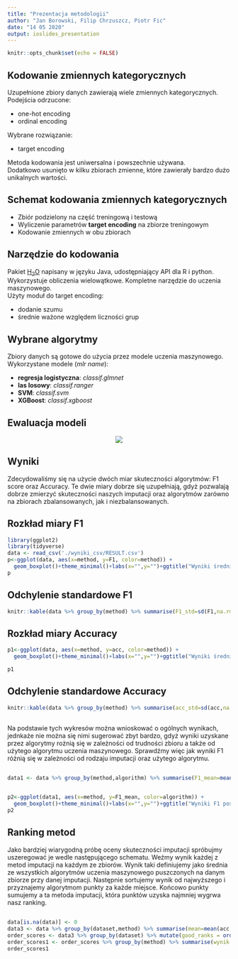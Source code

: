```yaml
---
title: "Prezentacja metodologii"
author: "Jan Borowski, Filip Chrzuszcz, Piotr Fic"
date: "14 05 2020"
output: ioslides_presentation
---
```


```r
knitr::opts_chunk$set(echo = FALSE)
```

## Kodowanie zmiennych kategorycznych

Uzupełnione zbiory danych zawierają wiele zmiennych kategorycznych. Podejścia odrzucone:

- one-hot encoding
- ordinal encoding

Wybrane rozwiązanie:

- target encoding

Metoda kodowania jest uniwersalna i powszechnie używana.  
Dodatkowo usunięto w kilku zbiorach zmienne, które zawierały
bardzo dużo unikalnych wartości.

## Schemat kodowania zmiennych kategorycznych

- Zbiór podzielony na część treningową i testową
- Wyliczenie parametrów **target encoding** na zbiorze treningowym
- Kodowanie zmiennych w obu zbiorach

## Narzędzie do kodowania

Pakiet [H<sub>2</sub>O](https://docs.h2o.ai/h2o/latest-stable/h2o-docs/index.html) napisany w języku Java, udostępniający API
dla R i python. Wykorzystuje obliczenia wielowątkowe. Kompletne narzędzie do
uczenia maszynowego.  
Użyty moduł do target encoding:  

- dodanie szumu 
- średnie ważone względem liczności grup

## Wybrane algorytmy

Zbiory danych są gotowe do użycia przez modele uczenia maszynowego.  
Wykorzystane modele (*mlr name*):

- **regresja logistyczna**: *classif.glmnet*
- **las losowy**: *classif.ranger*
- **SVM**: *classif.svm*
- **XGBoost**: *classif.xgboost*

## Ewaluacja modeli

<center>
![](schemat.png)
</center>

## Wyniki
Zdecydowaliśmy się na użycie dwóch miar skuteczności algorytmów: F1 score oraz Accuracy. Te dwie miary dobrze się uzupełniają, gdyż pozwalają dobrze zmierzyć skuteczności naszych imputacji oraz algorytmów zarówno na zbiorach zbalansowanych, jak i niezbalansowanych.

## Rozkład miary F1

```r
library(ggplot2)
library(tidyverse)
data <- read_csv('./wyniki_csv/RESULT.csv')
p<-ggplot(data, aes(x=method, y=F1, color=method)) +
  geom_boxplot()+theme_minimal()+labs(x="",y="")+ggtitle("Wyniki średnie F1")
p

```

## Odchylenie standardowe F1

```r
knitr::kable(data %>% group_by(method) %>% summarise(F1_std=sd(F1,na.rm=TRUE)))
```

## Rozkład miary Accuracy

```r


p1<-ggplot(data, aes(x=method, y=acc, color=method)) +
  geom_boxplot()+theme_minimal()+labs(x="",y="")+ggtitle("Wyniki średnie accuracy")

p1
```

## Odchylenie standardowe Accuracy

```r
knitr::kable(data %>% group_by(method) %>% summarise(acc_std=sd(acc,na.rm=TRUE)))
```

## 

Na podstawie tych wykresów można wnioskować o ogólnych wynikach, jednkaże nie można się nimi sugerować zbyt bardzo, gdyż wyniki uzyskane przez algorytmy rożnią się w zależności od trudności zbioru a także od użytego algorytmu uczenia maszynowego. Sprawdźmy więc jak wyniki F1 różnią się w zależności od rodzaju imputacji oraz użytego algorytmu.


##

```r
data1 <- data %>% group_by(method,algorithm) %>% summarise(F1_mean=mean(F1,na.rm=TRUE))


p2<-ggplot(data1, aes(x=method, y=F1_mean, color=algorithm)) +
  geom_boxplot()+theme_minimal()+labs(x="",y="")+ggtitle("Wyniki F1 pośród róznych algorytmów oraz imputacji")
p2

```


## Ranking metod

Jako bardziej wiarygodną próbę oceny skuteczności imputacji spróbujmy uszeregować je wedle następującego schematu. Weźmy wynik każdej z metod imputacji na każdym ze zbiorów. Wynik taki definiujemy jako średnia ze wszystkich algorytmów uczenia maszynowego puszczonych na danym zbiorze przy danej imputacji. Następnie sortujemy wynik od najwyższego i przyznajemy algorytmom punkty za każde miejsce. Końcowo punkty sumujemy a ta metoda imputacji, która punktów uzyska najmniej wygrwa nasz ranking.


##

```r
data[is.na(data)] <- 0
data3 <- data %>% group_by(dataset,method) %>% summarise(mean=mean(acc,na.rm=TRUE))
order_scores <- data3 %>% group_by(dataset) %>% mutate(good_ranks = order(order(mean, decreasing=TRUE)))
order_scores1 <- order_scores %>% group_by(method) %>% summarise(wynik = sum(good_ranks))
order_scores1
```